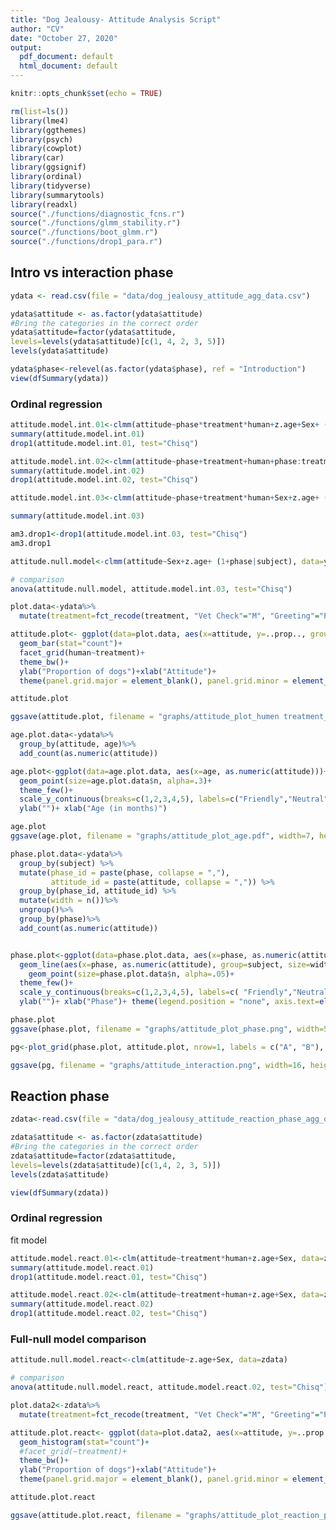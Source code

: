 ```yaml
---
title: "Dog Jealousy- Attitude Analysis Script"
author: "CV"
date: "October 27, 2020"
output:
  pdf_document: default
  html_document: default
---
```


```r

knitr::opts_chunk$set(echo = TRUE)

rm(list=ls())
library(lme4)
library(ggthemes)
library(psych)
library(cowplot)
library(car)
library(ggsignif)
library(ordinal)
library(tidyverse)
library(summarytools)
library(readxl)
source("./functions/diagnostic_fcns.r")
source("./functions/glmm_stability.r")
source("./functions/boot_glmm.r")
source("./functions/drop1_para.r")

```


## Intro vs interaction phase

```r

ydata <- read.csv(file = "data/dog_jealousy_attitude_agg_data.csv")

ydata$attitude <- as.factor(ydata$attitude)
#Bring the categories in the correct order
ydata$attitude=factor(ydata$attitude,
levels=levels(ydata$attitude)[c(1, 4, 2, 3, 5)])
levels(ydata$attitude)

ydata$phase<-relevel(as.factor(ydata$phase), ref = "Introduction")
view(dfSummary(ydata))


```

### Ordinal regression
```r
attitude.model.int.01<-clmm(attitude~phase*treatment*human+z.age+Sex+ (1+phase|subject), data=ydata)
summary(attitude.model.int.01)
drop1(attitude.model.int.01, test="Chisq")
```


```r

attitude.model.int.02<-clmm(attitude~phase+treatment+human+phase:treatment+phase:human+treatment:human+z.age+Sex+ (1+phase|subject), data=ydata)
summary(attitude.model.int.02)
drop1(attitude.model.int.02, test="Chisq")
```
```r

attitude.model.int.03<-clmm(attitude~phase+treatment*human+Sex+z.age+ (1+phase|subject), data=ydata)

summary(attitude.model.int.03)

am3.drop1<-drop1(attitude.model.int.03, test="Chisq")
am3.drop1
```
```r

attitude.null.model<-clmm(attitude~Sex+z.age+ (1+phase|subject), data=ydata)

# comparison
anova(attitude.null.model, attitude.model.int.03, test="Chisq")
```

```r
plot.data<-ydata%>%
  mutate(treatment=fct_recode(treatment, "Vet Check"="M", "Greeting"="P"))

attitude.plot<- ggplot(data=plot.data, aes(x=attitude, y=..prop.., group=1))+ 
  geom_bar(stat="count")+
  facet_grid(human~treatment)+
  theme_bw()+
  ylab("Proportion of dogs")+xlab("Attitude")+
  theme(panel.grid.major = element_blank(), panel.grid.minor = element_blank(),  axis.text=element_text(size=12),  axis.title=element_text(size=14), strip.text.x = element_text(size = 14), strip.text.y = element_text(size = 14))

attitude.plot

ggsave(attitude.plot, filename = "graphs/attitude_plot_humen treatment_interaction.png", width=9, height=5, scale=0.7)
```

```r
age.plot.data<-ydata%>%
  group_by(attitude, age)%>%
  add_count(as.numeric(attitude))

age.plot<-ggplot(data=age.plot.data, aes(x=age, as.numeric(attitude)))+
  geom_point(size=age.plot.data$n, alpha=.3)+
  theme_few()+
  scale_y_continuous(breaks=c(1,2,3,4,5), labels=c("Friendly","Neutral",  "Insecure", "Insecure-Offensive", "Offensive"), limits=c(1, 5))+
  ylab("")+ xlab("Age (in months)")

age.plot
ggsave(age.plot, filename = "graphs/attitude_plot_age.pdf", width=7, height=5, scale = 0.8)

```

```r
phase.plot.data<-ydata%>%
  group_by(subject) %>% 
  mutate(phase_id = paste(phase, collapse = ","), 
         attitude_id = paste(attitude, collapse = ",")) %>% 
  group_by(phase_id, attitude_id) %>% 
  mutate(width = n())%>%
  ungroup()%>%
  group_by(phase)%>%
  add_count(as.numeric(attitude))


phase.plot<-ggplot(data=phase.plot.data, aes(x=phase, as.numeric(attitude)))+
  geom_line(aes(x=phase, as.numeric(attitude), group=subject, size=width), lty=1, alpha=0.2, color="grey")+
    geom_point(size=phase.plot.data$n, alpha=.05)+
  theme_few()+
  scale_y_continuous(breaks=c(1,2,3,4,5), labels=c( "Friendly","Neutral", "Insecure", "Insecure-Offensive", "Offensive"), limits=c(0.6, 5.15))+
  ylab("")+ xlab("Phase")+ theme(legend.position = "none", axis.text=element_text(size=12),  axis.title=element_text(size=14))

phase.plot
ggsave(phase.plot, filename = "graphs/attitude_plot_phase.png", width=5, height=7, scale = 1.1)

```

```r
pg<-plot_grid(phase.plot, attitude.plot, nrow=1, labels = c("A", "B"), rel_widths = c(1, 1.5))

ggsave(pg, filename = "graphs/attitude_interaction.png", width=16, height=8, scale=0.8)
```


## Reaction phase

```r

zdata<-read.csv(file = "data/dog_jealousy_attitude_reaction_phase_agg_data.csv")

zdata$attitude <- as.factor(zdata$attitude)
#Bring the categories in the correct order
zdata$attitude=factor(zdata$attitude,
levels=levels(zdata$attitude)[c(1,4, 2, 3, 5)])
levels(zdata$attitude)

```

``` r
view(dfSummary(zdata))
```
### Ordinal regression

fit model
```r
attitude.model.react.01<-clm(attitude~treatment*human+z.age+Sex, data=zdata)
summary(attitude.model.react.01)
drop1(attitude.model.react.01, test="Chisq")
```


```r

attitude.model.react.02<-clm(attitude~treatment+human+z.age+Sex, data=zdata)
summary(attitude.model.react.02)
drop1(attitude.model.react.02, test="Chisq")


```
### Full-null model comparison
```r

attitude.null.model.react<-clm(attitude~z.age+Sex, data=zdata)

# comparison
anova(attitude.null.model.react, attitude.model.react.02, test="Chisq")
```


```r
plot.data2<-zdata%>%
  mutate(treatment=fct_recode(treatment, "Vet Check"="M", "Greeting"="P"))

attitude.plot.react<- ggplot(data=plot.data2, aes(x=attitude, y=..prop.., group=1))+
  geom_histogram(stat="count")+
  #facet_grid(~treatment)+
  theme_bw()+
  ylab("Proportion of dogs")+xlab("Attitude")+
  theme(panel.grid.major = element_blank(), panel.grid.minor = element_blank())

attitude.plot.react

ggsave(attitude.plot.react, filename = "graphs/attitude_plot_reaction_phase.png", width=6, height=5, scale=0.7)
```


